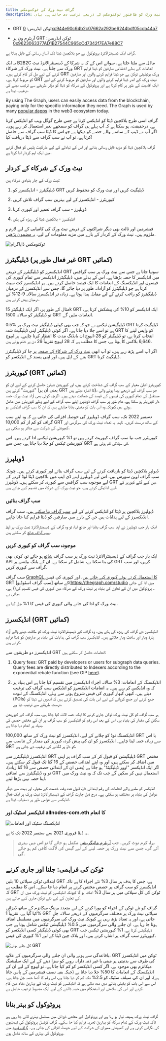 ```yaml
---
title: گراف نیٹ ورک کے ٹوکنومکس
description: گراف نیٹ ورک کو طاقتور ٹوکنومکس کے ذریعے ترغیب دی جاتی ہے۔ یہاں GRT، دی گراف کی مقامی ورک یوٹیلیٹی ٹوکن کام کرنے کا طریقہ ہے.
---
```


- GRT ٹوکن ایڈریس: [0xc944e90c64b2c07662a292be6244bdf05cda44a7](https://etherscan.io/token/0xc944e90c64b2c07662a292be6244bdf05cda44a7)

- آربٹرم ون پر GRT ٹوکن ایڈریس: [0x9623063377AD1B27544C965cCd7342f7EA7e88C7](https://arbiscan.io/token/0x9623063377ad1b27544c965ccd7342f7ea7e88c7)

گراف ایک ڈیسینٹرالائزڈ پروٹوکول ہے جو بلاکچین ڈیٹا تک آسان رسائی کے قابل بناتا ہے.

یہ ایک B2B2C ماڈل سے ملتا جلتا ہے، سوائے اس کے کہ یہ شرکا کے ڈیسینٹرالائزڈ نیٹ ورک سے چلتا ہے۔ نیٹ ورک کے شرکاء GRT انعامات کے بدلے اختتامی صارفین کو ڈیٹا فراہم کرنے کے لیے مل کر کام کرتے ہیں۔ GRT ورک یوٹیلیٹی ٹوکن ہے جو ڈیٹا فراہم کرنے والوں اور صارفین کو مربوط کرتا ہے۔ GRT نیٹ ورک کے اندر ڈیٹا فراہم کرنے والوں اور صارفین کو مربوط کرنے کے لیے ایک افادیت کے طور پر کام کرتا ہے اور پروٹوکول کے شرکاء کو ڈیٹا کو مؤثر طریقے سے ترتیب دینے کی ترغیب دیتا ہے.

By using The Graph, users can easily access data from the blockchain, paying only for the specific information they need. The Graph is used by many [popular dapps](https://thegraph.com/explorer) in the web3 ecosystem today.

گراف اسی طرح بلاکچین ڈیٹا کو انڈیکس کرتا ہے جس طرح گوگل ویب کو انڈیکس کرتا ہے۔ درحقیقت، ہو سکتا ہے کہ آپ پہلے ہی گراف کو سمجھے بغیر استعمال کر رہے ہوں۔ اگر آپ نے ڈیپ کے سامنے والے حصے کو دیکھا ہے جو اس کا ڈیٹا سب گراف سے حاصل کرتا ہے، تو آپ نے سب گراف سے ڈیٹا دریافت کیا!

گراف بلاکچین ڈیٹا کو مزید قابل رسائی بنانے اور اس کے تبادلے کے لیے مارکیٹ پلیس کو فعال کرنے میں ایک اہم کردار ادا کرتا ہے.

## نیٹ ورک کے شرکاء کے کردار

نیٹ ورک کے چار بنیادی شرکاء ہیں:

1.  ڈیلیگیٹرز - انڈیکسرز کو GRT ڈیلیگیٹ کریں اور نیٹ ورک کو محفوظ کریں

2.  کیوریٹرز - انڈیکسرز کے لیے بہترین سب گراف تلاش کریں

3.  ڈویلپرز - سب گراف تعمیر اور کیوری کرنا

4.  انڈیکسرز - بلاکچین ڈیٹا کی ریڑھ کی ہڈی

فیشرمین اور ثالث بھی دیگر شراکتوں کے ذریعے نیٹ ورک کی کامیابی کے لیے لازم و ملزوم ہیں۔ نیٹ ورک کے کردار کے بارے میں مزید معلومات کے لیے، [یہ مضمون پڑھیں](https://thegraph.com/blog/the-graph-grt-token-economics/).

![ٹوکنومکس ڈایاگرام](/img/updated-tokenomics-image.png)

## ڈیلیگیٹرز (غیر فعال طور پر GRT کمائیں)

انڈیکسرز کو ڈیلیگیٹرز کے ذریعے GRT سونپا جاتا ہے جس سے نیٹ ورک پر سب گرافس میں انڈیکسر کا حصہ بڑھتا ہے۔ اس کے بدلے میں، ڈیلیگیٹرز انڈیکسر سے تمام کیوری کی فیسوں اور انڈیکسنگ کے انعامات کا ایک فیصد حاصل کرتے ہیں۔ ہر انڈیکسرز کٹ سیٹ کرتا ہے جو ڈیلیگیٹرز کو آزادانہ طور پر دیا جائے گا، جس سے انڈیکسرز کے درمیان ڈیلیگیٹرز کو راغب کرنے کے لیے مقابلہ پیدا ہوتا ہے۔ زیادہ تر انڈیکسرز سالانہ 9-12% کے درمیان پیش کرتے ہیں.

مثال کے طور پر، اگر ایک ڈیلیگیٹر 15k GRT ایک انڈیکسر کو 10% کی پیشکش کرتا ہے، تو ڈیلیگیٹر کو سالانہ 1500 GRT انعامات ملیں گے.

0.5% ڈیلیگیشن ٹیکس ہے جو کہ جب بھی کوئی ڈیلیگیٹر نیٹ ورک پر GRT ڈیلیگیٹ کرتا ہے تو اسے جلا دیا جاتا ہے۔ اگر کوئی ڈیلیگیٹر اپنی ڈیلیگیٹ شدہ GRT کو واپس لینے کا انتخاب کرتا ہے، تو ڈیلیگیٹر کو 28-ایپوچ ان بانڈنگ مدت کا انتظار کرنا چاہیے۔ ہر ایپوچ 6,646 بلاکس کا ہوتا ہے، جس کا مطلب ہے کہ 28 ایپوچ تقریباً 26 دن پر ختم ہوتے ہیں.

اگر آپ اسے پڑھ رہے ہیں، تو آپ ابھی [نیٹ ورک کے شرکاء کے صفحہ](https://thegraph.com/explorer/participants/indexers) پر جا کر ڈیلیگیٹرز بننے کے اہل ہیں، اور اپنی پسند کے انڈیکسر کو GRT ڈیلیگیٹ کرنا.

## کیوریٹرز (GRT کمائیں)

کیوریٹرز اعلیٰ معیار کے سب گراف کی شناخت کرتے ہیں، اور کیوریشن شیئرز حاصل کرنے کے لیے ان کو "کیوریٹ" کرتے ہیں (یعنی ان پر GRT کا اشارہ دیتے ہیں)، جو سب گراف کے ذریعے پیدا ہونے والی مستقبل کی تمام کیوری کی فیسوں کے فیصد کی ضمانت دیتے ہیں۔ اگرچہ کوئی بھی آزاد نیٹ ورک حصہ دار کیوریٹر ہو سکتا ہے، عام طور پر سب گراف ڈویلپرز اپنے سب گراف کے لیے پہلے کیوریٹرز میں شامل ہوتے ہیں کیونکہ وہ اس بات کو یقینی بنانا چاہتے ہیں کہ ان کا سب گراف انڈیکس ہو.

دسمبر 2022 تک، سب گراف ڈویلپرز کی حوصلہ افزائی کی جاتی ہے کہ وہ اپنے سب گراف کو کم از کم 10,000 GRT کے ساتھ درست کریں۔ تاہم، یہ تعداد نیٹ ورک کی سرگرمی اور کمیونٹی کی شرکت سے متاثر ہو سکتی ہے.

کیوریٹرز جب نیا سب گراف کیوریٹ کرتے ہیں تو 1% کیوریشن ٹیکس ادا کرتے ہیں۔ اس کیوریشن ٹیکس کو جلا دیا جاتا ہے، جس سے GRT کی سپلائی کم ہوتی ہے.

## ڈویلپرز

ڈیولپر بلاکچین ڈیٹا کو بازیافت کرنے کے لیے سب گراف بناتے اور کیوری کرتے ہیں۔ چونکہ سب گراف اوپن سورس ہیں، اس لیے ڈویلپرز اپنے ڈی ایپ میں بلاکچین ڈیٹا لوڈ کرنے کے لیے موجودہ سب گرافس سے کیوری کر سکتے ہیں۔ ڈویلپرز GRT میں کیے گئے کیوریز کے لیے ادائیگی کرتے ہیں، جو نیٹ ورک کے شرکاء میں تقسیم کیے جاتے ہیں.

### سب گراف بنائیں

ڈیولپرز بلاکچین پر ڈیٹا کو انڈیکس کرنے کے لیے [سب گراف بنا سکتے ہیں](/developing/creating-a-subgraph/)۔ سب گراف انڈیکسرز کے لیے ہدایات ہیں جن کے بارے میں صارفین کو ڈیٹا فراہم کیا جانا چاہیے.

ایک بار جب ڈویلپرز نے اپنا سب گراف بنایا اور جانچ لیا، تو وہ گراف کے ڈیسینٹرالائزڈ نیٹ ورک پر [اپنا سب گراف شائع](/publishing/publishing-a-subgraph/) کر سکتے ہیں.

### موجودہ سب گراف کو کیوری کریں

ایک بار جب گراف کے ڈیسینٹرالائزڈ نیٹ ورک پر سب گراف [شائع](https://thegraph.com/docs/en/publishing/publishing-a-subgraph/) ہو جائے تو، کوئی بھی API کی بنا سکتا ہے، شامل کر سکتا ہے۔ ان کے بلنگ بیلنس پر GRT کریں، اور سب گراف سے کیوری کریں.

سب گراف [GraphQL کا استعمال کرتے ہوئے کیوری کیے جاتے ہیں](/querying/querying-the-graph/)، اور کیوری کی فیس GRT کے ساتھ [سب گراف اسٹوڈیو](https://thegraph.com/studio میں ادا کی جاتی ہے۔ /)۔ پروٹوکول میں ان کے تعاون کی بنیاد پر نیٹ ورک کے شرکاء میں کیوری کی فیس تقسیم کی جاتی ہے.

نیٹ ورک کو ادا کی جانے والی کیوری کی فیس کا 1% جل گیا ہے.

## انڈیکسرز (GRT کمائیں)

انڈیکسرز دی گراف کی ریڑھ کی ہڈی ہیں۔ وہ گراف کے ڈیسینٹرالائزڈ نیٹ ورک کو طاقت دینے والے آزاد ہارڈ ویئر اور سافٹ ویئر چلاتے ہیں۔ انڈیکسرز سب گراف کی ہدایات کی بنیاد پر صارفین کو ڈیٹا فراہم کرتے ہیں.

انڈیکسرز دو طریقوں سے GRT انعامات حاصل کر سکتے ہیں:

1.  Query fees: GRT paid by developers or users for subgraph data queries. Query fees are directly distributed to Indexers according to the exponential rebate function (see GIP [here](https://forum.thegraph.com/t/gip-0051-exponential-query-fee-rebates-for-indexers/4162)).

2.  انڈیکسنگ کے انعامات: 3% سالانہ اجراء انڈیکسرز میں تقسیم کیا جاتا ہے اس بنیاد پر کہ وہ انڈیکس کر رہے ہیں۔ یہ انعامات انڈیکسرز کو انڈیکس سب گراف کی ترغیب دیتے ہیں، کبھی کبھار کیوری کی فیس شروع ہونے سے پہلے، انڈیکسنگ کے ثبوت (POIs) جمع کرنے اور جمع کروانے کے لیے اس بات کی تصدیق کرتے ہیں کہ انھوں نے ڈیٹا کو درست طریقے سے ترتیب دیا ہے.

ہر سب گراف کو کل نیٹ ورک ٹوکن جاری کرنے کا ایک حصہ الاٹ کیا جاتا ہے، سب گراف کے کیوریشن سگنل کی مقدار کی بنیاد پر۔ اس کے بعد اس رقم کو انڈیکسرز کو سب گراف پر ان کے مختص حصص کی بنیاد پر انعام دیا جاتا ہے.

انڈیکسنگ نوڈ کو چلانے کے لیے، انڈیکسرز کو نیٹ ورک کے ساتھ 100,000 GRT یا اس سے زیادہ حصہ لینا چاہیے۔ انڈیکسرز کو ان کی پیش کردہ کیوریز کی مقدار کے تناسب سے GRT کو داؤ پر لگانے کی ترغیب دی جاتی ہے.

انڈیکسرز ڈیلیگیٹرز سے GRT ڈیلیگیشن کو قبول کر کے سب گراف پر اپنی GRT مختص میں اضافہ کر سکتے ہیں، اور وہ اپنے ابتدائی حصص کے 16 گنا تک قبول کر سکتے ہیں۔ اگر ایک انڈیکسر "اوور ڈیلیگیٹڈ" ہو جاتا ہے (یعنی ان کے ابتدائی حصص سے 16 گنا زیادہ)، تو وہ ڈیلیگیٹرز سے اضافی GRT استعمال نہیں کر سکیں گے جب تک کہ وہ نیٹ ورک میں اپنا حصہ نہیں بڑھا لیتے.

انڈیکسر کو ملنے والے انعامات کی رقم ابتدائی داؤ، قبول شدہ وفد، خدمت کے معیار، اور بہت سے دیگر عوامل کی بنیاد پر مختلف ہو سکتی ہے۔ درج ذیل چارٹ گراف کے ڈیسینٹرالائزڈ نیٹ ورک پر ایک فعال انڈیکسر سے عوامی طور پر دستیاب ڈیٹا ہے.

### انڈیکسر اسٹیک اور allnodes-com.eth کا انعام

![انڈیکسنگ سٹیک اور انعامات](/img/indexing-stake-and-income.png)

یہ ڈیٹا فروری 2021 سے ستمبر 2022 تک کا ہے.

> براہ کرم نوٹ کریں، جب [آربٹرم مائیگریشن](https://forum.thegraph.com/t/gip-0037-the-graph-arbitrum-deployment-with-linear-rewards-minted-in-l2/3551) مکمل ہو جائے گا تو اس میں بہتری آئے گی، جس سے نیٹ ورک پر حصہ لینے کے لیے گیس کی لاگت کافی کم ہو جائے گی.

## ٹوکن کی فراہمی: جلنا اور جاری کرنے

ابتدائی ٹوکن سپلائی 10 بلین GRT ہے، جس کا ہدف ہر سال 3% نئے اجراء کا ہے تاکہ انڈیکسرز کو سب گراف پر حصص مختص کرنے پر انعام دیا جا سکے۔ اس کا مطلب ہے کہ GRT ٹوکن کی کل سپلائی میں ہر سال 3% اضافہ ہو گا کیونکہ انڈیکسرز کو نیٹ ورک میں ان کے تعاون کے لیے نئے ٹوکن جاری کیے جاتے ہیں.

گراف کو نئے ٹوکن کے اجراء کو پورا کرنے کے لیے متعدد برننگ میکانزم کے ساتھ ڈیزائن کیا گیا ہے۔ تقریباً 1% GRT سپلائی نیٹ ورک پر مختلف سرگرمیوں کے ذریعے سالانہ جل جاتی ہے، اور یہ تعداد بڑھ رہی ہے کیونکہ نیٹ ورک کی سرگرمیوں میں مسلسل اضافہ ہوتا جا رہا ہے۔ ان جلنے والی سرگرمیوں میں 0.5% ڈیلیگیشن ٹیکس شامل ہوتا ہے جب بھی کوئی ڈیلیگیٹر کسی انڈیکسر کو GRT ڈیلیگیٹس کرتا ہے، 1% کیوریشن ٹیکس جب کیوریٹرز سب گراف پر اشارہ کرتے ہیں، اور بلاک چین ڈیٹا کے لیے 1% کیوری کی فیس.

![کل جلے ہوئی GRT](/img/total-burned-grt.jpeg)

باقاعدگی سے ہونے والی ان جلنے والی سرگرمیوں کے علاوہ، GRT ٹوکن میں انڈیکسرز کی طرف سے بدنیتی پر مبنی یا غیر ذمہ دارانہ رویے کو سزا دینے کے لیے ایک سلیشنگ میکانزم بھی موجود ہے۔ اگر کسی انڈیکسر کو کم کیا جاتا ہے، تو ایپوچ کے لیے ان کے انڈیکسنگ کے انعامات کا 50% جلا دیا جاتا ہے (جبکہ بقیہ نصف فیشرمین کے پاس جاتا ہے)، اور ان کی سیلف سٹیک کو 2.5% تک کم کر دیا جاتا ہے، اس رقم کا آدھا حصہ جل جاتا ہے۔ اس سے اس بات کو یقینی بنانے میں مدد ملتی ہے کہ انڈیکسرز کو نیٹ ورک کے بہترین مفاد میں کام کرنے اور اس کی سلامتی اور استحکام میں حصہ ڈالنے کے لیے ایک مضبوط ترغیب حاصل ہے.

## پروٹوکول کو بہتر بنانا

گراف نیٹ ورک ہمیشہ تیار ہو رہا ہے اور پروٹوکول کے معاشی ڈیزائن میں مسلسل بہتری لائی جا رہی ہے تاکہ نیٹ ورک کے تمام شرکاء کو بہترین تجربہ فراہم کیا جا سکے۔ گراف کونسل پروٹوکول کی تبدیلیوں کی نگرانی کرتی ہے اور کمیونٹی ممبران کی شرکت کے لیے حوصلہ افزائی کی جاتی ہے۔ [گراف فورم](https://forum.thegraph.com/) میں پروٹوکول کی بہتری کے ساتھ شامل ہوں.
